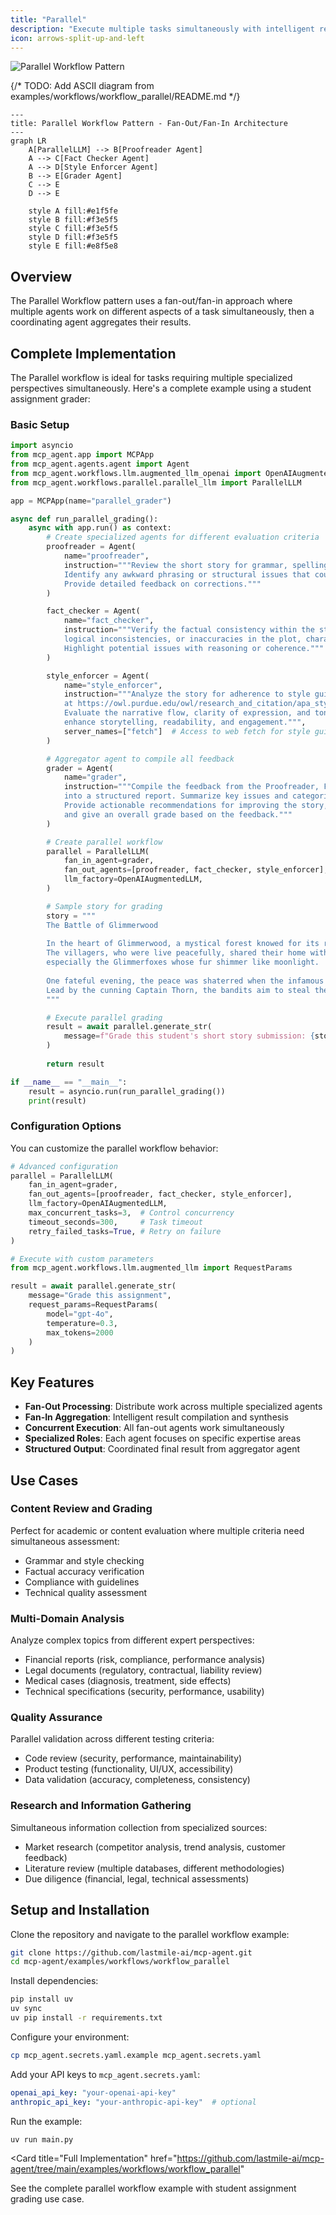 ```yaml
---
title: "Parallel"
description: "Execute multiple tasks simultaneously with intelligent result aggregation and conflict resolution."
icon: arrows-split-up-and-left
---
```



<img src="https://www.anthropic.com/_next/image?url=https%3A%2F%2Fwww-cdn.anthropic.com%2Fimages%2F4zrzovbb%2Fwebsite%2F406bb032ca007fd1624f261af717d70e6ca86286-2401x1000.png&w=3840&q=75" alt="Parallel Workflow Pattern" />

{/* TODO: Add ASCII diagram from examples/workflows/workflow_parallel/README.md */}
```mermaid
---
title: Parallel Workflow Pattern - Fan-Out/Fan-In Architecture
---
graph LR
    A[ParallelLLM] --> B[Proofreader Agent]
    A --> C[Fact Checker Agent]
    A --> D[Style Enforcer Agent]
    B --> E[Grader Agent]
    C --> E
    D --> E

    style A fill:#e1f5fe
    style B fill:#f3e5f5
    style C fill:#f3e5f5
    style D fill:#f3e5f5
    style E fill:#e8f5e8
```

## Overview

The Parallel Workflow pattern uses a fan-out/fan-in approach where multiple agents work on different aspects of a task simultaneously, then a coordinating agent aggregates their results.

## Complete Implementation

The Parallel workflow is ideal for tasks requiring multiple specialized perspectives simultaneously. Here's a complete example using a student assignment grader:

### Basic Setup

```python
import asyncio
from mcp_agent.app import MCPApp
from mcp_agent.agents.agent import Agent
from mcp_agent.workflows.llm.augmented_llm_openai import OpenAIAugmentedLLM
from mcp_agent.workflows.parallel.parallel_llm import ParallelLLM

app = MCPApp(name="parallel_grader")

async def run_parallel_grading():
    async with app.run() as context:
        # Create specialized agents for different evaluation criteria
        proofreader = Agent(
            name="proofreader",
            instruction="""Review the short story for grammar, spelling, and punctuation errors.
            Identify any awkward phrasing or structural issues that could improve clarity. 
            Provide detailed feedback on corrections."""
        )

        fact_checker = Agent(
            name="fact_checker",
            instruction="""Verify the factual consistency within the story. Identify any contradictions,
            logical inconsistencies, or inaccuracies in the plot, character actions, or setting. 
            Highlight potential issues with reasoning or coherence."""
        )

        style_enforcer = Agent(
            name="style_enforcer",
            instruction="""Analyze the story for adherence to style guidelines but first fetch APA style guides from
            at https://owl.purdue.edu/owl/research_and_citation/apa_style/apa_formatting_and_style_guide/general_format.html.
            Evaluate the narrative flow, clarity of expression, and tone. Suggest improvements to 
            enhance storytelling, readability, and engagement.""",
            server_names=["fetch"]  # Access to web fetch for style guidelines
        )

        # Aggregator agent to compile all feedback
        grader = Agent(
            name="grader",
            instruction="""Compile the feedback from the Proofreader, Fact Checker, and Style Enforcer
            into a structured report. Summarize key issues and categorize them by type. 
            Provide actionable recommendations for improving the story, 
            and give an overall grade based on the feedback."""
        )

        # Create parallel workflow
        parallel = ParallelLLM(
            fan_in_agent=grader,
            fan_out_agents=[proofreader, fact_checker, style_enforcer],
            llm_factory=OpenAIAugmentedLLM,
        )

        # Sample story for grading
        story = """
        The Battle of Glimmerwood
        
        In the heart of Glimmerwood, a mystical forest knowed for its radiant trees, a small village thrived. 
        The villagers, who were live peacefully, shared their home with the forest's magical creatures, 
        especially the Glimmerfoxes whose fur shimmer like moonlight.
        
        One fateful evening, the peace was shaterred when the infamous Dark Marauders attack. 
        Lead by the cunning Captain Thorn, the bandits aim to steal the precious Glimmerstones which was believed to grant immortality.
        """

        # Execute parallel grading
        result = await parallel.generate_str(
            message=f"Grade this student's short story submission: {story}"
        )
        
        return result

if __name__ == "__main__":
    result = asyncio.run(run_parallel_grading())
    print(result)
```

### Configuration Options

You can customize the parallel workflow behavior:

```python
# Advanced configuration
parallel = ParallelLLM(
    fan_in_agent=grader,
    fan_out_agents=[proofreader, fact_checker, style_enforcer],
    llm_factory=OpenAIAugmentedLLM,
    max_concurrent_tasks=3,  # Control concurrency
    timeout_seconds=300,     # Task timeout
    retry_failed_tasks=True, # Retry on failure
)

# Execute with custom parameters
from mcp_agent.workflows.llm.augmented_llm import RequestParams

result = await parallel.generate_str(
    message="Grade this assignment",
    request_params=RequestParams(
        model="gpt-4o",
        temperature=0.3,
        max_tokens=2000
    )
)
```

## Key Features

- **Fan-Out Processing**: Distribute work across multiple specialized agents
- **Fan-In Aggregation**: Intelligent result compilation and synthesis
- **Concurrent Execution**: All fan-out agents work simultaneously
- **Specialized Roles**: Each agent focuses on specific expertise areas
- **Structured Output**: Coordinated final result from aggregator agent

## Use Cases

### Content Review and Grading
Perfect for academic or content evaluation where multiple criteria need simultaneous assessment:
- Grammar and style checking
- Factual accuracy verification
- Compliance with guidelines
- Technical quality assessment

### Multi-Domain Analysis
Analyze complex topics from different expert perspectives:
- Financial reports (risk, compliance, performance analysis)
- Legal documents (regulatory, contractual, liability review)
- Medical cases (diagnosis, treatment, side effects)
- Technical specifications (security, performance, usability)

### Quality Assurance
Parallel validation across different testing criteria:
- Code review (security, performance, maintainability)
- Product testing (functionality, UI/UX, accessibility)
- Data validation (accuracy, completeness, consistency)

### Research and Information Gathering
Simultaneous information collection from specialized sources:
- Market research (competitor analysis, trend analysis, customer feedback)
- Literature review (multiple databases, different methodologies)
- Due diligence (financial, legal, technical assessments)

## Setup and Installation

Clone the repository and navigate to the parallel workflow example:

```bash
git clone https://github.com/lastmile-ai/mcp-agent.git
cd mcp-agent/examples/workflows/workflow_parallel
```

Install dependencies:

```bash
pip install uv
uv sync
uv pip install -r requirements.txt
```

Configure your environment:

```bash
cp mcp_agent.secrets.yaml.example mcp_agent.secrets.yaml
```

Add your API keys to `mcp_agent.secrets.yaml`:

```yaml
openai_api_key: "your-openai-api-key"
anthropic_api_key: "your-anthropic-api-key"  # optional
```

Run the example:

```bash
uv run main.py
```

<Card
  title="Full Implementation"
  href="https://github.com/lastmile-ai/mcp-agent/tree/main/examples/workflows/workflow_parallel"
>
  See the complete parallel workflow example with student assignment grading use
  case.
</Card>
